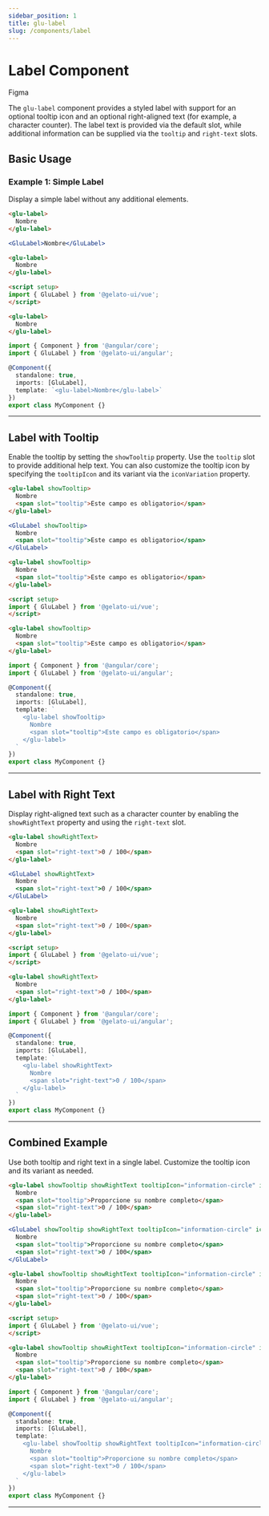 ```yaml
---
sidebar_position: 1
title: glu-label
slug: /components/label
---
```


# Label Component


<p style={{ display: 'flex', gap: '1rem', alignItems: 'center' }}>
  <glu-button target="_blank" rel="noopener noreferrer" href="https://www.figma.com/design/jSs4mJxj7dJbXsCE1IHtqt/GelatoUI-Design-System-(V-0.1.0)?node-id=258-3312&t=G3knoTAyO51IvQay-0">Figma</glu-button>
</p>

The `glu-label` component provides a styled label with support for an optional tooltip icon and an optional right-aligned text (for example, a character counter). The label text is provided via the default slot, while additional information can be supplied via the `tooltip` and `right-text` slots.

## Basic Usage

### Example 1: Simple Label

Display a simple label without any additional elements.

<Tabs>
  <TabItem value="html" label="HTML">

  ```html live
  <glu-label>
    Nombre
  </glu-label>
  ```

  </TabItem>
  <TabItem value="jsx" label="React">

  ```jsx live
  <GluLabel>Nombre</GluLabel>
  ```

  </TabItem>
  <TabItem value="vue" label="Vue">

  ```html
  <glu-label>
    Nombre
  </glu-label>

  <script setup>
  import { GluLabel } from '@gelato-ui/vue';
  </script>
  ```

  </TabItem>
  <TabItem value="angular" label="Angular">

  ```html
  <glu-label>
    Nombre
  </glu-label>
  ```

  ```ts
  import { Component } from '@angular/core';
  import { GluLabel } from '@gelato-ui/angular';

  @Component({
    standalone: true,
    imports: [GluLabel],
    template: `<glu-label>Nombre</glu-label>`
  })
  export class MyComponent {}
  ```

  </TabItem>
</Tabs>

---

## Label with Tooltip

Enable the tooltip by setting the `showTooltip` property. Use the `tooltip` slot to provide additional help text. You can also customize the tooltip icon by specifying the `tooltipIcon` and its variant via the `iconVariation` property.

<Tabs>
  <TabItem value="html" label="HTML">

  ```html live
  <glu-label showTooltip>
    Nombre
    <span slot="tooltip">Este campo es obligatorio</span>
  </glu-label>
  ```

  </TabItem>
  <TabItem value="jsx" label="React">

  ```jsx live
  <GluLabel showTooltip>
    Nombre
    <span slot="tooltip">Este campo es obligatorio</span>
  </GluLabel>
  ```

  </TabItem>
  <TabItem value="vue" label="Vue">

  ```html
  <glu-label showTooltip>
    Nombre
    <span slot="tooltip">Este campo es obligatorio</span>
  </glu-label>

  <script setup>
  import { GluLabel } from '@gelato-ui/vue';
  </script>
  ```

  </TabItem>
  <TabItem value="angular" label="Angular">

  ```html
  <glu-label showTooltip>
    Nombre
    <span slot="tooltip">Este campo es obligatorio</span>
  </glu-label>
  ```

  ```ts
  import { Component } from '@angular/core';
  import { GluLabel } from '@gelato-ui/angular';

  @Component({
    standalone: true,
    imports: [GluLabel],
    template: `
      <glu-label showTooltip>
        Nombre
        <span slot="tooltip">Este campo es obligatorio</span>
      </glu-label>
    `
  })
  export class MyComponent {}
  ```

  </TabItem>
</Tabs>

---

## Label with Right Text

Display right-aligned text such as a character counter by enabling the `showRightText` property and using the `right-text` slot.

<Tabs>
  <TabItem value="html" label="HTML">

  ```html live
  <glu-label showRightText>
    Nombre
    <span slot="right-text">0 / 100</span>
  </glu-label>
  ```

  </TabItem>
  <TabItem value="jsx" label="React">

  ```jsx live
  <GluLabel showRightText>
    Nombre
    <span slot="right-text">0 / 100</span>
  </GluLabel>
  ```

  </TabItem>
  <TabItem value="vue" label="Vue">

  ```html
  <glu-label showRightText>
    Nombre
    <span slot="right-text">0 / 100</span>
  </glu-label>

  <script setup>
  import { GluLabel } from '@gelato-ui/vue';
  </script>
  ```

  </TabItem>
  <TabItem value="angular" label="Angular">

  ```html
  <glu-label showRightText>
    Nombre
    <span slot="right-text">0 / 100</span>
  </glu-label>
  ```

  ```ts
  import { Component } from '@angular/core';
  import { GluLabel } from '@gelato-ui/angular';

  @Component({
    standalone: true,
    imports: [GluLabel],
    template: `
      <glu-label showRightText>
        Nombre
        <span slot="right-text">0 / 100</span>
      </glu-label>
    `
  })
  export class MyComponent {}
  ```

  </TabItem>
</Tabs>

---

## Combined Example

Use both tooltip and right text in a single label. Customize the tooltip icon and its variant as needed.

<Tabs>
  <TabItem value="html" label="HTML">

  ```html live
  <glu-label showTooltip showRightText tooltipIcon="information-circle" iconVariation="solid">
    Nombre
    <span slot="tooltip">Proporcione su nombre completo</span>
    <span slot="right-text">0 / 100</span>
  </glu-label>
  ```

  </TabItem>
  <TabItem value="jsx" label="React">

  ```jsx live
  <GluLabel showTooltip showRightText tooltipIcon="information-circle" iconVariation="solid">
    Nombre
    <span slot="tooltip">Proporcione su nombre completo</span>
    <span slot="right-text">0 / 100</span>
  </GluLabel>
  ```

  </TabItem>
  <TabItem value="vue" label="Vue">

  ```html
  <glu-label showTooltip showRightText tooltipIcon="information-circle" iconVariation="solid">
    Nombre
    <span slot="tooltip">Proporcione su nombre completo</span>
    <span slot="right-text">0 / 100</span>
  </glu-label>

  <script setup>
  import { GluLabel } from '@gelato-ui/vue';
  </script>
  ```

  </TabItem>
  <TabItem value="angular" label="Angular">

  ```html
  <glu-label showTooltip showRightText tooltipIcon="information-circle" iconVariation="solid">
    Nombre
    <span slot="tooltip">Proporcione su nombre completo</span>
    <span slot="right-text">0 / 100</span>
  </glu-label>
  ```

  ```ts
  import { Component } from '@angular/core';
  import { GluLabel } from '@gelato-ui/angular';

  @Component({
    standalone: true,
    imports: [GluLabel],
    template: `
      <glu-label showTooltip showRightText tooltipIcon="information-circle" iconVariation="solid">
        Nombre
        <span slot="tooltip">Proporcione su nombre completo</span>
        <span slot="right-text">0 / 100</span>
      </glu-label>
    `
  })
  export class MyComponent {}
  ```

  </TabItem>
</Tabs>

---

<LabelReadme />
